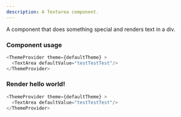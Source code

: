 ```yaml
---
description: A Textarea component.
---
```



A component that does something special and renders text in a div.

### Component usage
```js
<ThemeProvider theme={defaultTheme} >
  <TextArea defaultValue="testTestTest"/>
</ThemeProvider>

```

### Render hello world!

```js live
<ThemeProvider theme={defaultTheme} >
  <TextArea defaultValue="testTestTest"/>
</ThemeProvider>
```
